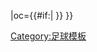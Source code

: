 {{fb team |t=-{zh-cn:特內里費;zh-hk:特內里費;}- |tan=特內里費體育會 |tc=ESP |abb={{#if:{{{abb|}}}|TFE}} |oc={{#if:{{{oc|}}}|{{{oc}}} }} }}<!--
--><noinclude>[[Category:足球模板]]</noinclude>